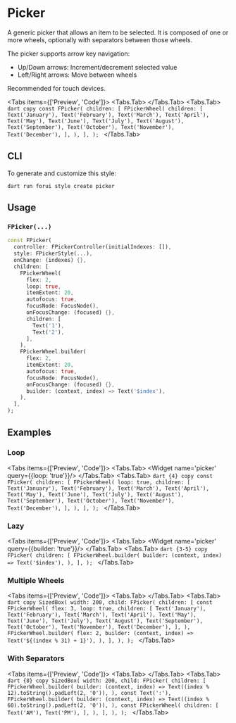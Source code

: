 
# Picker

A generic picker that allows an item to be selected. It is composed of one or more wheels, optionally with separators
between those wheels.

The picker supports arrow key navigation:

- Up/Down arrows: Increment/decrement selected value
- Left/Right arrows: Move between wheels

Recommended for touch devices.

<LinkBadgeGroup>
    <LinkBadge label="API Reference" href="https://pub.dev/documentation/forui/latest/forui.widgets.picker/"/>
</LinkBadgeGroup>

<Tabs items={['Preview', 'Code']}>
    <Tabs.Tab>
        <Widget name='picker' query={{}}/>
    </Tabs.Tab>
    <Tabs.Tab>
        ```dart copy
        const FPicker(
          children: [
            FPickerWheel(
              children: [
                Text('January'),
                Text('February'),
                Text('March'),
                Text('April'),
                Text('May'),
                Text('June'),
                Text('July'),
                Text('August'),
                Text('September'),
                Text('October'),
                Text('November'),
                Text('December'),
              ],
            ),
          ],
        );
        ```
    </Tabs.Tab>
</Tabs>

## CLI

To generate and customize this style:

```shell copy
dart run forui style create picker
```

## Usage

### `FPicker(...)`

```dart copy
const FPicker(
  controller: FPickerController(initialIndexes: []),
  style: FPickerStyle(...),
  onChange: (indexes) {},
  children: [
    FPickerWheel(
      flex: 2,
      loop: true,
      itemExtent: 20,
      autofocus: true,
      focusNode: FocusNode(),
      onFocusChange: (focused) {},
      children: [
        Text('1'),
        Text('2'),
      ],
    ),
    FPickerWheel.builder(
      flex: 2,
      itemExtent: 20,
      autofocus: true,
      focusNode: FocusNode(),
      onFocusChange: (focused) {},
      builder: (context, index) => Text('$index'),
    ),
  ],
);
```

## Examples

### Loop

<Tabs items={['Preview', 'Code']}>
    <Tabs.Tab>
        <Widget name='picker' query={{loop: 'true'}}/>
    </Tabs.Tab>
    <Tabs.Tab>
        ```dart {4} copy
        const FPicker(
          children: [
            FPickerWheel(
              loop: true,
              children: [
                Text('January'),
                Text('February'),
                Text('March'),
                Text('April'),
                Text('May'),
                Text('June'),
                Text('July'),
                Text('August'),
                Text('September'),
                Text('October'),
                Text('November'),
                Text('December'),
              ],
            ),
          ],
        );
        ```
    </Tabs.Tab>
</Tabs>

### Lazy

<Tabs items={['Preview', 'Code']}>
    <Tabs.Tab>
        <Widget name='picker' query={{builder: 'true'}}/>
    </Tabs.Tab>
    <Tabs.Tab>
        ```dart {3-5} copy
        FPicker(
          children: [
            FPickerWheel.builder(
              builder: (context, index) => Text('$index'),
            ),
          ],
        );
        ```
    </Tabs.Tab>
</Tabs>

### Multiple Wheels

<Tabs items={['Preview', 'Code']}>
    <Tabs.Tab>
        <Widget name='picker' variant='multiple'/>
    </Tabs.Tab>
    <Tabs.Tab>
        ```dart copy
        SizedBox(
          width: 200,
          child: FPicker(
            children: [
              const FPickerWheel(
                flex: 3,
                loop: true,
                children: [
                  Text('January'),
                  Text('February'),
                  Text('March'),
                  Text('April'),
                  Text('May'),
                  Text('June'),
                  Text('July'),
                  Text('August'),
                  Text('September'),
                  Text('October'),
                  Text('November'),
                  Text('December'),
                ],
              ),
              FPickerWheel.builder(
                flex: 2,
                builder: (context, index) => Text('${(index % 31) + 1}'),
              ),
            ],
          ),
        );
        ```
    </Tabs.Tab>
</Tabs>

### With Separators

<Tabs items={['Preview', 'Code']}>
    <Tabs.Tab>
        <Widget name='picker' variant='separator'/>
    </Tabs.Tab>
    <Tabs.Tab>
        ```dart {8} copy
        SizedBox(
          width: 200,
          child: FPicker(
            children: [
              FPickerWheel.builder(
                builder: (context, index) => Text((index % 12).toString().padLeft(2, '0')),
              ),
              const Text(':'),
              FPickerWheel.builder(
                builder: (context, index) => Text((index % 60).toString().padLeft(2, '0')),
              ),
              const FPickerWheel(
                children: [
                  Text('AM'),
                  Text('PM'),
                ],
              ),
            ],
          ),
        );
        ```
    </Tabs.Tab>
</Tabs>
